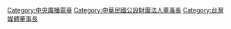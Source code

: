 [[Category:中央廣播電臺|Category:中央廣播電臺]]
[[Category:中華民國公設財團法人董事長‎|Category:中華民國公設財團法人董事長‎]]
[[Category:台灣媒體董事長|Category:台灣媒體董事長]]